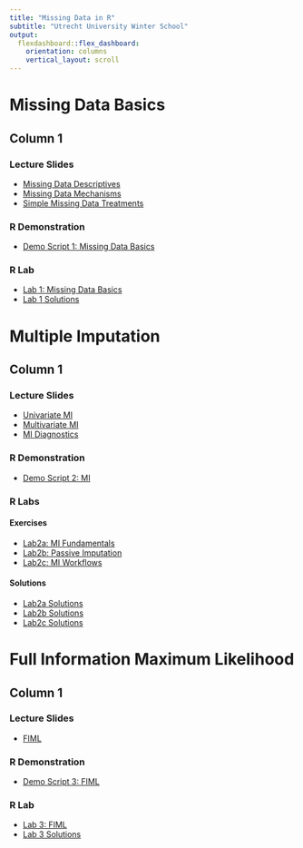 ---
title: "Missing Data in R"
subtitle: "Utrecht University Winter School"
output: 
  flexdashboard::flex_dashboard:
    orientation: columns
    vertical_layout: scroll
---

# Missing Data Basics

## Column 1

### Lecture Slides

- [Missing Data Descriptives](lectures/1_basics/descriptives.pdf)
- [Missing Data Mechanisms](lectures/1_basics/mechanisms.pdf)
- [Simple Missing Data Treatments](lectures/1_basics/treatments.pdf)

### R Demonstration

- [Demo Script 1: Missing Data Basics](labs/1_basics/basics_demo.R)

### R Lab

- [Lab 1: Missing Data Basics](labs/1_basics/lab/basics.html)
- [Lab 1 Solutions](labs/1_basics/lab/basics_solutions.html)

<!----------------------------------------------------------------------------->

# Multiple Imputation

## Column 1

### Lecture Slides

- [Univariate MI](lectures/2_mi/univariate_mi.pdf)
- [Multivariate MI](lectures/2_mi/multivariate_mi.pdf)
- [MI Diagnostics](lectures/2_mi/diagnostics.pdf)

### R Demonstration

- [Demo Script 2: MI](labs/2_mi/code/mi_demo.R)

### R Labs

#### Exercises

- [Lab2a: MI Fundamentals](labs/2_mi/lab/mi_fundamentals.html)
- [Lab2b: Passive Imputation](labs/2_mi/lab/passive_imputation.html)
- [Lab2c: MI Workflows](labs/2_mi/lab/mi_workflows.html)

#### Solutions

- [Lab2a Solutions](labs/2_mi/lab/mi_fundamentals_solutions.html)
- [Lab2b Solutions](labs/2_mi/lab/passive_imputation_solutions.html)
- [Lab2c Solutions](labs/2_mi/lab/mi_workflows_solutions.html)

<!----------------------------------------------------------------------------->

# Full Information Maximum Likelihood

## Column 1

### Lecture Slides

- [FIML](lectures/3_fiml/fiml.pdf)

### R Demonstration

- [Demo Script 3: FIML](labs/3_fiml/fiml_demo.R)

### R Lab

- [Lab 3: FIML](labs/3_fiml/lab/fiml.html)
- [Lab 3 Solutions](labs/3_fiml/lab/fiml_solutions.html)

